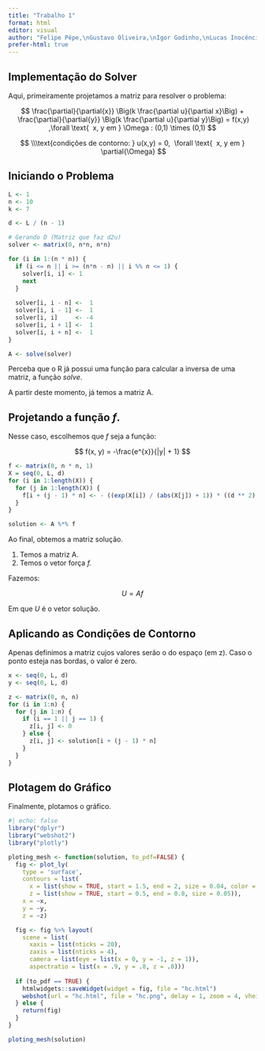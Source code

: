 ```yaml
---
title: "Trabalho 1"
format: html
editor: visual
author: "Felipe Pêpe,\nGustavo Oliveira,\nIgor Godinho,\nLucas Inocêncio,\nMatheus Cardoso"
prefer-html: true
---
```


## Implementação do Solver

Aqui, primeiramente projetamos a matriz para resolver o problema:

$$
\frac{\partial}{\partial{x}} \Big(k \frac{\partial u}{\partial x}\Big) +  \frac{\partial}{\partial{y}} \Big(k \frac{\partial u}{\partial y}\Big) = f(x,y) ,\forall \text{  x, y em } \Omega : (0,1) \times (0,1)
$$

$$
\\\text{condições de contorno: } u(x,y) = 0,  \forall \text{  x, y em }  \partial{\Omega}
$$

## Iniciando o Problema

```r
L <- 1
n <- 10
k <- 7

d <- L / (n - 1)

# Gerando D (Matriz que faz d2u)
solver <- matrix(0, n*n, n*n)

for (i in 1:(n * n)) {
  if (i <= n || i >= (n*n - n) || i %% n <= 1) {
    solver[i, i] <- 1
    next
  }
  
  solver[i, i - n] <-  1
  solver[i, i - 1] <-  1
  solver[i, i]     <- -4
  solver[i, i + 1] <-  1
  solver[i, i + n] <-  1
}

A <- solve(solver)
```

Perceba que o R já possui uma função para calcular a inversa de uma matriz, a função *solve*.

A partir deste momento, já temos a matriz A.

## Projetando a função *f*.

Nesse caso, escolhemos que *f* seja a função:

$$
f(x, y) = -\frac{e^{x}}{|y| + 1}
$$

```r
f <- matrix(0, n * n, 1)
X = seq(0, L, d)
for (i in 1:length(X)) {
  for (j in 1:length(X)) {
    f[i + (j - 1) * n] <- - ((exp(X[i]) / (abs(X[j]) + 1)) * ((d ** 2) / k))
  }
}

solution <- A %*% f
```

Ao final, obtemos a matriz solução.

1.  Temos a matriz A.
2.  Temos o vetor força *f.*

Fazemos:

$$
U = Af
$$

Em que $U$ é o vetor solução.

## Aplicando as Condições de Contorno

Apenas definimos a matriz cujos valores serão o do espaço (em z). Caso o ponto esteja nas bordas, o valor é zero.

```r
x <- seq(0, L, d)
y <- seq(0, L, d)

z <- matrix(0, n, n)
for (i in 1:n) {
  for (j in 1:n) {
    if (i == 1 || j == 1) {
      z[i, j] <- 0
    } else {
      z[i, j] <- solution[i + (j - 1) * n]
    }
  }
}
```

## Plotagem do Gráfico

Finalmente, plotamos o gráfico.

```r
#| echo: false
library("dplyr")
library("webshot2")
library("plotly")
```

```r
ploting_mesh <- function(solution, to_pdf=FALSE) {
  fig <- plot_ly(
    type = 'surface',
    contours = list(
      x = list(show = TRUE, start = 1.5, end = 2, size = 0.04, color = 'white'),
      z = list(show = TRUE, start = 0.5, end = 0.8, size = 0.05)),
    x = ~x,
    y = ~y,
    z = ~z)

  fig <- fig %>% layout(
    scene = list(
      xaxis = list(nticks = 20),
      zaxis = list(nticks = 4),
      camera = list(eye = list(x = 0, y = -1, z = 1)),
      aspectratio = list(x = .9, y = .8, z = .8)))
  
  if (to_pdf == TRUE) {
    htmlwidgets::saveWidget(widget = fig, file = "hc.html")
    webshot(url = "hc.html", file = "hc.png", delay = 1, zoom = 4, vheight = 500)
  } else {
    return(fig)
  }
}

ploting_mesh(solution)
```
